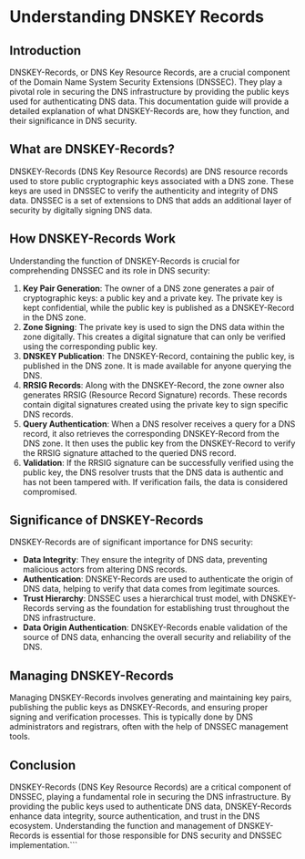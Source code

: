 # Understanding DNSKEY Records

## Introduction
DNSKEY-Records, or DNS Key Resource Records, are a crucial component of the Domain Name System Security Extensions (DNSSEC). They play a pivotal role in securing the DNS infrastructure by providing the public keys used for authenticating DNS data. This documentation guide will provide a detailed explanation of what DNSKEY-Records are, how they function, and their significance in DNS security.

## What are DNSKEY-Records?
DNSKEY-Records (DNS Key Resource Records) are DNS resource records used to store public cryptographic keys associated with a DNS zone. These keys are used in DNSSEC to verify the authenticity and integrity of DNS data. DNSSEC is a set of extensions to DNS that adds an additional layer of security by digitally signing DNS data.

## How DNSKEY-Records Work
Understanding the function of DNSKEY-Records is crucial for comprehending DNSSEC and its role in DNS security:

1. **Key Pair Generation**: The owner of a DNS zone generates a pair of cryptographic keys: a public key and a private key. The private key is kept confidential, while the public key is published as a DNSKEY-Record in the DNS zone.
2. **Zone Signing**: The private key is used to sign the DNS data within the zone digitally. This creates a digital signature that can only be verified using the corresponding public key.
3. **DNSKEY Publication**: The DNSKEY-Record, containing the public key, is published in the DNS zone. It is made available for anyone querying the DNS.
4. **RRSIG Records**: Along with the DNSKEY-Record, the zone owner also generates RRSIG (Resource Record Signature) records. These records contain digital signatures created using the private key to sign specific DNS records.
5. **Query Authentication**: When a DNS resolver receives a query for a DNS record, it also retrieves the corresponding DNSKEY-Record from the DNS zone. It then uses the public key from the DNSKEY-Record to verify the RRSIG signature attached to the queried DNS record.
6. **Validation**: If the RRSIG signature can be successfully verified using the public key, the DNS resolver trusts that the DNS data is authentic and has not been tampered with. If verification fails, the data is considered compromised.

## Significance of DNSKEY-Records
DNSKEY-Records are of significant importance for DNS security:

- **Data Integrity**: They ensure the integrity of DNS data, preventing malicious actors from altering DNS records.
- **Authentication**: DNSKEY-Records are used to authenticate the origin of DNS data, helping to verify that data comes from legitimate sources.
- **Trust Hierarchy**: DNSSEC uses a hierarchical trust model, with DNSKEY-Records serving as the foundation for establishing trust throughout the DNS infrastructure.
- **Data Origin Authentication**: DNSKEY-Records enable validation of the source of DNS data, enhancing the overall security and reliability of the DNS.

## Managing DNSKEY-Records
Managing DNSKEY-Records involves generating and maintaining key pairs, publishing the public keys as DNSKEY-Records, and ensuring proper signing and verification processes. This is typically done by DNS administrators and registrars, often with the help of DNSSEC management tools.

## Conclusion
DNSKEY-Records (DNS Key Resource Records) are a critical component of DNSSEC, playing a fundamental role in securing the DNS infrastructure. By providing the public keys used to authenticate DNS data, DNSKEY-Records enhance data integrity, source authentication, and trust in the DNS ecosystem. Understanding the function and management of DNSKEY-Records is essential for those responsible for DNS security and DNSSEC implementation.```
